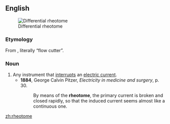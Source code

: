 ==English==
[[File:Bernstein rheotome.jpg|thumb|Differential rheotome]]

===Etymology===
From {{confix|rheo|t1=flow, current|tome|t2=cutter}}, literally “flow cutter”.

===Noun===
{{en-noun}}

# Any instrument that [[interrupt]]s an [[electric current]].
#*'''1884''', George Calvin Pitzer, ''Electricity in medicine and surgery'', p. 30.
#*:By means of the '''rheotome''', the primary current is broken and closed rapidly, so that the induced current seems almost like a continuous one.

[[zh:rheotome]]